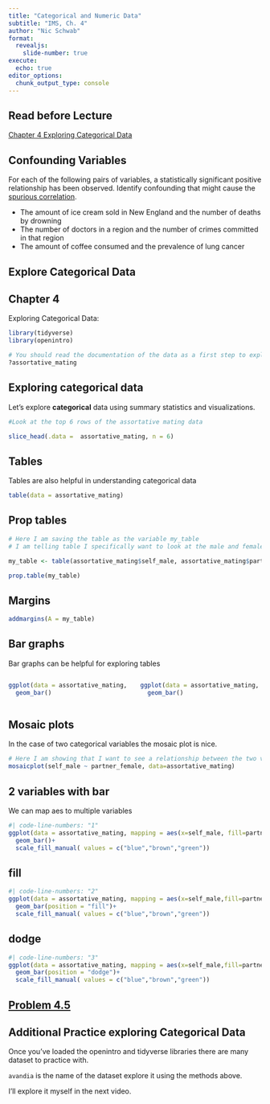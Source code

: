 ```yaml
---
title: "Categorical and Numeric Data"
subtitle: "IMS, Ch. 4"
author: "Nic Schwab"
format:
  revealjs: 
    slide-number: true
execute: 
  echo: true
editor_options: 
  chunk_output_type: console
---
```


## Read before Lecture

[Chapter 4 Exploring Categorical Data](https://openintro-ims.netlify.app/explore-categorical)

## Confounding Variables

For each of the following pairs of variables, a statistically significant positive relationship has been observed. Identify confounding that might cause the [spurious correlation](https://en.wikipedia.org/wiki/Spurious_relationship).

::: incremental
-   The amount of ice cream sold in New England and the number of deaths by drowning
-   The number of doctors in a region and the number of crimes committed in that region
-   The amount of coffee consumed and the prevalence of lung cancer
:::

## Explore Categorical Data

## Chapter 4

Exploring Categorical Data:

```r
library(tidyverse)
library(openintro)

# You should read the documentation of the data as a first step to exploring it. 
?assortative_mating

```

## Exploring categorical data {#sec-explore-categorical}

Let's explore **categorical** data using summary statistics and visualizations.

```r
#Look at the top 6 rows of the assortative mating data

slice_head(.data =  assortative_mating, n = 6)

```

## Tables

Tables are also helpful in understanding categorical data

```r
table(data = assortative_mating)
```

## Prop tables

```r
# Here I am saving the table as the variable my_table
# I am telling table I specifically want to look at the male and female variables.

my_table <- table(assortative_mating$self_male, assortative_mating$partner_female)

prop.table(my_table)
```

## Margins

```r
addmargins(A = my_table)
```

## Bar graphs

Bar graphs can be helpful for exploring tables

::: columns
::: {.column width="50%"}
```r
ggplot(data = assortative_mating, mapping = aes(x=self_male)) +
  geom_bar()
```
:::

::: {.column width="50%"}
```r
ggplot(data = assortative_mating, mapping = aes(x=partner_female)) +
  geom_bar()
```
:::
:::

## Mosaic plots

In the case of two categorical variables the mosaic plot is nice.

```r
# Here I am showing that I want to see a relationship between the two variables. 
mosaicplot(self_male ~ partner_female, data=assortative_mating)
```

## 2 variables with bar

We can map aes to multiple variables

```r
#| code-line-numbers: "1"
ggplot(data = assortative_mating, mapping = aes(x=self_male, fill=partner_female)) +
  geom_bar()+
  scale_fill_manual( values = c("blue","brown","green"))
```

## fill

```r
#| code-line-numbers: "2"
ggplot(data = assortative_mating, mapping = aes(x=self_male,fill=partner_female)) +
  geom_bar(position = "fill")+
  scale_fill_manual( values = c("blue","brown","green"))
```

## dodge

```r
#| code-line-numbers: "3"
ggplot(data = assortative_mating, mapping = aes(x=self_male,fill=partner_female)) +
  geom_bar(position = "dodge")+
  scale_fill_manual( values = c("blue","brown","green"))
```

## [Problem 4.5](https://openintro-ims.netlify.app/explore-categorical#chp4-exercises)

## Additional Practice exploring Categorical Data

Once you've loaded the openintro and tidyverse libraries there are many dataset to practice with. 

`avandia` is the name of the dataset explore it using the methods above. 

I'll explore it myself in the next video.


